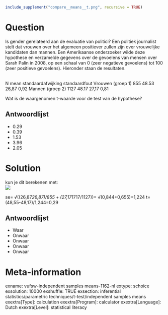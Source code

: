 ```r
include_supplement("compare__means__t.png", recursive = TRUE)
```

Question
========
Is gender gerelateerd aan de evaluatie van politici? Een politiek journalist stelt dat vrouwen over het algemeen positiever zullen zijn over vrouwelijke kandidaten dan mannen. Een Amerikaanse onderzoeker wilde deze hypothese en verzamelde gegevens over de gevoelens van mensen over Sarah Palin in 2008, op een schaal van 0 (zeer negatieve gevoelens) tot 100 (zeer positieve gevoelens). Hieronder staan de resultaten.  
  
  

<tabel> <colgroup> <col style="width: 20%" /> <col style="width: 20%" /> <col style="width: 20%" /> <col style="width: 20%" /> <col style="width: 20%" /> </colgroep> <tbody> <tr class="odd"> <td><br /> </td> <td class="tvcss_2">N </td> <td class="tvcss_3 tvcss_2">mean</td> <td class="tvcss_4 tvcss_2">standaardafwijking </td> <td class="tvcss_2">standaardfout</td> </tr> <tr class="even"> <td>Vrouwen (groep 1) </td> <td>855</td> <td class="tvcss_3">48.53</td> <td class="tvcss_4"> 26,87</td> <td>0,92</td> </tr> <tr class="odd"> <td>Mannen (groep 2)</td> <td>1127</td> <td class="tvcss_3">48.17</td> <td class="tvcss_4"> 27,17</td> <td>0,81</td> </tr> </tbody> </table>

  
  
Wat is de waargenomen t-waarde voor de test van de hypothese?

Antwoordlijst
----------
* 0.29
* 0.39
* 1.53
* 3.96
* 2.05

Solution
========

kun je dit berekenen met:  
![](compare__means__t.png)
  
  
se= √((26,87*26,87)/855 + (27,17*1717/1127))= √(0,844+0,655)=1,224 t= (48,55-48,17)/1,244=0,29

Antwoordlijst
----------
* Waar
* Onwaar
* Onwaar
* Onwaar
* Onwaar

Meta-information
================
exname: vufsw-independent samples means-1162-nl
extype: schoice
exsolution: 10000
exshuffle: TRUE
exsection: inferential statistics/parametric techniques/t-test/independent samples means
exextra[Type]: calculation
exextra[Program]: calculator
exextra[Language]: Dutch
exextra[Level]: statistical literacy

